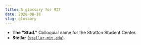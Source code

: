 ```yaml
---
title: A glossary for MIT
date: 2020-08-18
slug: glossary
---
```


* **The &ldquo;Stud.&rdquo;** Colloquial name for the Stratton Student Center.
* **Stellar** ([`stellar.mit.edu`](stellar.mit.edu)).


